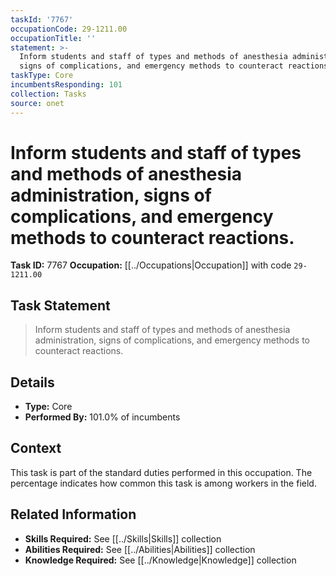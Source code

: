```yaml
---
taskId: '7767'
occupationCode: 29-1211.00
occupationTitle: ''
statement: >-
  Inform students and staff of types and methods of anesthesia administration,
  signs of complications, and emergency methods to counteract reactions.
taskType: Core
incumbentsResponding: 101
collection: Tasks
source: onet
---
```

# Inform students and staff of types and methods of anesthesia administration, signs of complications, and emergency methods to counteract reactions.

**Task ID:** 7767
**Occupation:** [[../Occupations|Occupation]] with code `29-1211.00`

## Task Statement

> Inform students and staff of types and methods of anesthesia administration, signs of complications, and emergency methods to counteract reactions.

## Details

- **Type:** Core
- **Performed By:** 101.0% of incumbents

## Context

This task is part of the standard duties performed in this occupation. The percentage indicates how common this task is among workers in the field.

## Related Information

- **Skills Required:** See [[../Skills|Skills]] collection
- **Abilities Required:** See [[../Abilities|Abilities]] collection
- **Knowledge Required:** See [[../Knowledge|Knowledge]] collection
